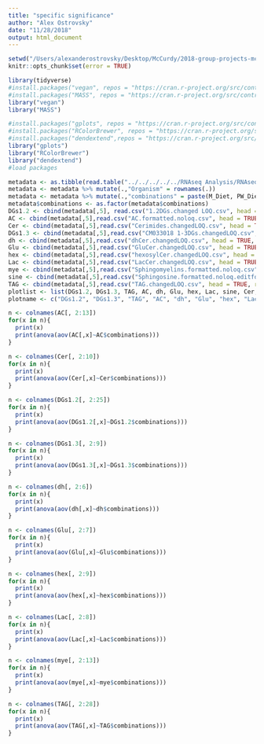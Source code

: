 ```yaml
---
title: "specific significance"
author: "Alex Ostrovsky"
date: "11/28/2018"
output: html_document
---
```


```r
setwd("/Users/alexanderostrovsky/Desktop/McCurdy/2018-group-projects-mccurdy/LipidData/LipidData/CSVs from given data/Processed CSVs (format and LOQ)/Modified LOQ/")
knitr::opts_chunk$set(error = TRUE)
```

```r

library(tidyverse)
#install.packages("vegan", repos = "https://cran.r-project.org/src/contrib/vegan_2.5-2.tar.gz")
#install.packages("MASS", repos = "https://cran.r-project.org/src/contrib/MASS_7.3-50.tar.gz")
library("vegan")
library("MASS")

#install.packages("gplots", repos = "https://cran.r-project.org/src/contrib/gplots_3.0.1.tar.gz")
#install.packages("RColorBrewer", repos = "https://cran.r-project.org/src/contrib/RColorBrewer_1.1-2.tar.gz")
#install.packages("dendextend",repos = "https://cran.r-project.org/src/contrib/dendextend_1.8.0.tar.gz")
library("gplots")
library("RColorBrewer")
library("dendextend")
#load packages
```

```r
metadata <- as.tibble(read.table("../../../../../RNAseq Analysis/RNAseq Analysis/metadata.txt", header = TRUE)[c(2, 4:15, 17:25, 27:40),2:4])
metadata <- metadata %>% mutate(.,"Organism" = rownames(.))
metadata <- metadata %>% mutate(.,"combinations" = paste(M_Diet, PW_Diet, sep = "."))
metadata$combinations <- as.factor(metadata$combinations)
DGs1.2 <- cbind(metadata[,5], read.csv("1.2DGs.changed LOQ.csv", head = TRUE, row.names = 1))
AC <- cbind(metadata[,5],read.csv("AC.formatted.noloq.csv", head = TRUE, row.names = 1))
Cer <- cbind(metadata[,5],read.csv("Cerimides.changedLOQ.csv", head = TRUE, row.names = 1))
DGs1.3 <- cbind(metadata[,5],read.csv("CM033018 1-3DGs.changedLOQ.csv", head = TRUE, row.names = 1))
dh <- cbind(metadata[,5],read.csv("dhCer.changedLOQ.csv", head = TRUE, row.names = 1))
Glu <- cbind(metadata[,5],read.csv("GluCer.changedLOQ.csv", head = TRUE, row.names = 1))
hex <- cbind(metadata[,5],read.csv("hexosylCer.changedLOQ.csv", head = TRUE, row.names = 1))
Lac <- cbind(metadata[,5],read.csv("LacCer.changedLOQ.csv", head = TRUE, row.names = 1))
mye <- cbind(metadata[,5],read.csv("Sphingomyelins.formatted.noloq.csv", head = TRUE, row.names = 1))
sine <- cbind(metadata[,5],read.csv("Sphingosine.formatted.noloq.editfordismatrix.csv", header = TRUE, row.names = 1))
TAG <- cbind(metadata[,5],read.csv("TAG.changedLOQ.csv", head = TRUE, row.names = 1))
plotlist <- list(DGs1.2, DGs1.3, TAG, AC, dh, Glu, hex, Lac, sine, Cer, mye)
plotname <- c("DGs1.2", "DGs1.3", "TAG", "AC", "dh", "Glu", "hex", "Lac", "sine", "Cer", "mye")
```

```r
n <- colnames(AC[, 2:13])
for(x in n){
  print(x)
  print(anova(aov(AC[,x]~AC$combinations)))
}
```

```r
n <- colnames(Cer[, 2:10])
for(x in n){
  print(x)
  print(anova(aov(Cer[,x]~Cer$combinations)))
}
```

```r
n <- colnames(DGs1.2[, 2:25])
for(x in n){
  print(x)
  print(anova(aov(DGs1.2[,x]~DGs1.2$combinations)))
}
```

```r
n <- colnames(DGs1.3[, 2:9])
for(x in n){
  print(x)
  print(anova(aov(DGs1.3[,x]~DGs1.3$combinations)))
}
```

```r
n <- colnames(dh[, 2:6])
for(x in n){
  print(x)
  print(anova(aov(dh[,x]~dh$combinations)))
}
```

```r
n <- colnames(Glu[, 2:7])
for(x in n){
  print(x)
  print(anova(aov(Glu[,x]~Glu$combinations)))
}
```

```r
n <- colnames(hex[, 2:9])
for(x in n){
  print(x)
  print(anova(aov(hex[,x]~hex$combinations)))
}
```

```r
n <- colnames(Lac[, 2:8])
for(x in n){
  print(x)
  print(anova(aov(Lac[,x]~Lac$combinations)))
}
```

```r
n <- colnames(mye[, 2:13])
for(x in n){
  print(x)
  print(anova(aov(mye[,x]~mye$combinations)))
}
```

```r
n <- colnames(TAG[, 2:28])
for(x in n){
  print(x)
  print(anova(aov(TAG[,x]~TAG$combinations)))
}
```